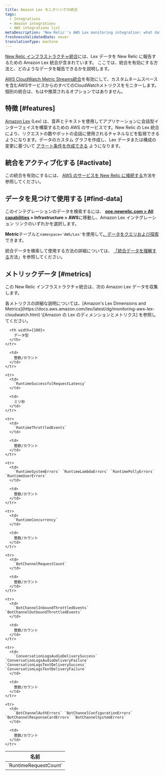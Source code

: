 ```yaml
---
title: Amazon Lex モニタリングの統合
tags:
  - Integrations
  - Amazon integrations
  - AWS integrations list
metaDescription: 'New Relic''s AWS Lex monitoring integration: what data it reports, and how to enable it.'
freshnessValidatedDate: never
translationType: machine
---
```


[New Relic インフラストラクチャ統合](/docs/infrastructure/introduction-infra-monitoring)には、Lex データを New Relic に報告するための Amazon Lex 統合が含まれています。 ここでは、統合を有効にする方法と、どのようなデータを報告できるかを説明します。

[AWS CloudWatch Metric Streams統合](/docs/infrastructure/amazon-integrations/aws-integrations-list/aws-metric-stream/)を有効にして、カスタムネームスペースを含むAWSサービスからのすべてのCloudWatchメトリクスをモニターします。個別の統合は、もはや推奨されるオプションではありません。

## 特徴 [#features]

[Amazon Lex](https://aws.amazon.com/lex/) (Lex) は、音声とテキストを使用してアプリケーションに会話型インターフェイスを構築するための AWS のサービスです。New Relic の Lex 統合により、リクエストの数やボットの会話に使用されるチャネルなどを監視できるようになります。データのカスタム グラフを作成し、Lex データまたは構成の変更に基づいて [アラート条件を作成できる](/docs/infrastructure/new-relic-infrastructure/infrastructure-alert-conditions/infrastructure-alerts-add-edit-or-view-host-alert-information) ようになります。

## 統合をアクティブ化する [#activate]

この統合を有効にするには、 [AWS のサービスを New Relic に接続する](/docs/infrastructure/amazon-integrations/connect/aws-metric-stream/#set-up-metric-stream)方法を参照してください。

## データを見つけて使用する [#find-data]

このインテグレーションのデータを検索するには、 <DNT>**[one.newrelic.com &gt; All capabilities](https://one.newrelic.com/all-capabilities) &gt; Infrastructure &gt; AWS**</DNT>に移動し、Amazon Lex インテグレーション リンクのいずれかを選択します。

<DNT>**Metric**</DNT>テーブルと`namespace='AWS/Lex'`を使用して[、データをクエリおよび探索](/docs/using-new-relic/data/understand-data/query-new-relic-data)できます。

統合データを検索して使用する方法の詳細については、 [「統合データを理解する](/docs/infrastructure/integrations/find-use-infrastructure-integration-data)方法」を参照してください。

## メトリックデータ [#metrics]

この New Relic インフラストラクチャ統合は、次の Amazon Lex データを収集します。

<Callout variant="tip">
  各メトリクスの詳細な説明については、[Amazon&apos;s Lex Dimensions and Metrics](https://docs.aws.amazon.com/lex/latest/dg/monitoring-aws-lex-cloudwatch.html) \[Amazon の Lex のディメンションとメトリクス] を参照してください。
</Callout>

<table>
  <thead>
    <tr>
      <th width={200}>
        名前
      </th>

      <th width={100}>
        データ型
      </th>
    </tr>
  </thead>

  <tbody>
    <tr>
      <td>
        `RuntimeRequestCount`
      </td>

      <td>
        整数/カウント
      </td>
    </tr>

    <tr>
      <td>
        `RuntimeSuccessfulRequestLatency`
      </td>

      <td>
        ミリ秒
      </td>
    </tr>

    <tr>
      <td>
        `RuntimeThrottledEvents`
      </td>

      <td>
        整数/カウント
      </td>
    </tr>

    <tr>
      <td>
        `RuntimeSystemErrors` `RuntimeLambdaErrors` `RuntimePollyErrors` `RuntimeUserErrors`
      </td>

      <td>
        整数/カウント
      </td>
    </tr>

    <tr>
      <td>
        `RuntimeConcurrency`
      </td>

      <td>
        整数/カウント
      </td>
    </tr>

    <tr>
      <td>
        `BotChannelRequestCount`
      </td>

      <td>
        整数/カウント
      </td>
    </tr>

    <tr>
      <td>
        `BotChannelInboundThrottledEvents` `BotChannelOutboundThrottledEvents`
      </td>

      <td>
        整数/カウント
      </td>
    </tr>

    <tr>
      <td>
        `ConversationLogsAudioDeliverySuccess` `ConversationLogsAudioDeliveryFailure` `ConversationLogsTextDeliverySuccess` `ConversationLogsTextDeliveryFailure`
      </td>

      <td>
        整数/カウント
      </td>
    </tr>

    <tr>
      <td>
        `BotChannelAuthErrors` `BotChannelConfigurationErrors` `BotChannelResponseCardErrors` `BotChannelSystemErrors`
      </td>

      <td>
        整数/カウント
      </td>
    </tr>
  </tbody>
</table>